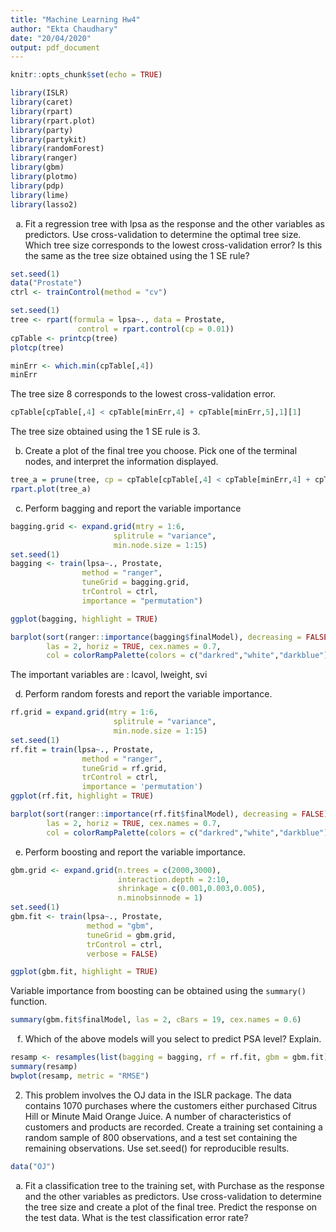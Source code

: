 ```yaml
---
title: "Machine Learning Hw4"
author: "Ekta Chaudhary"
date: "20/04/2020"
output: pdf_document
---
```


```r
knitr::opts_chunk$set(echo = TRUE)
```

```r
library(ISLR)
library(caret)
library(rpart)
library(rpart.plot)
library(party)
library(partykit)
library(randomForest)
library(ranger)
library(gbm)
library(plotmo)
library(pdp)
library(lime)
library(lasso2)
```
(a) Fit a regression tree with lpsa as the response and the other variables as predictors.
Use cross-validation to determine the optimal tree size. Which tree size corresponds
to the lowest cross-validation error? Is this the same as the tree size obtained using
the 1 SE rule?

```r
set.seed(1)
data("Prostate")
ctrl <- trainControl(method = "cv")
```

```r
set.seed(1)
tree <- rpart(formula = lpsa~., data = Prostate,
               control = rpart.control(cp = 0.01))
cpTable <- printcp(tree)
plotcp(tree)
```
```r
minErr <- which.min(cpTable[,4])
minErr
```
The tree size 8 corresponds to the lowest cross-validation error.

```r
cpTable[cpTable[,4] < cpTable[minErr,4] + cpTable[minErr,5],1][1]  
```
The tree size obtained using the 1 SE rule is 3.

(b) Create a plot of the final tree you choose. Pick one of the terminal nodes, and
interpret the information displayed.

```r
tree_a = prune(tree, cp = cpTable[cpTable[,4] < cpTable[minErr,4] + cpTable[minErr,5], 1][1])
rpart.plot(tree_a)
```

(c) Perform bagging and report the variable importance

```r
bagging.grid <- expand.grid(mtry = 1:6,
                       splitrule = "variance",
                       min.node.size = 1:15)
set.seed(1)
bagging <- train(lpsa~., Prostate, 
                method = "ranger",
                tuneGrid = bagging.grid,
                trControl = ctrl,
                importance = "permutation")

ggplot(bagging, highlight = TRUE)
```

```r
barplot(sort(ranger::importance(bagging$finalModel), decreasing = FALSE), 
        las = 2, horiz = TRUE, cex.names = 0.7,
        col = colorRampPalette(colors = c("darkred","white","darkblue"))(19))
```
The important variables are : lcavol, lweight, svi

(d) Perform random forests and report the variable importance.

```r
rf.grid = expand.grid(mtry = 1:6, 
                       splitrule = "variance",
                       min.node.size = 1:15) 
set.seed(1)
rf.fit = train(lpsa~., Prostate, 
                method = "ranger",
                tuneGrid = rf.grid,
                trControl = ctrl,
                importance = 'permutation')
ggplot(rf.fit, highlight = TRUE)
```


```r
barplot(sort(ranger::importance(rf.fit$finalModel), decreasing = FALSE), 
        las = 2, horiz = TRUE, cex.names = 0.7,
        col = colorRampPalette(colors = c("darkred","white","darkblue"))(19))
```

(e) Perform boosting and report the variable importance.

```r
gbm.grid <- expand.grid(n.trees = c(2000,3000),
                        interaction.depth = 2:10,
                        shrinkage = c(0.001,0.003,0.005),
                        n.minobsinnode = 1)
set.seed(1)
gbm.fit <- train(lpsa~., Prostate, 
                 method = "gbm",
                 tuneGrid = gbm.grid,
                 trControl = ctrl,
                 verbose = FALSE)

ggplot(gbm.fit, highlight = TRUE)
```

Variable importance from boosting can be obtained using the `summary()` function.

```r
summary(gbm.fit$finalModel, las = 2, cBars = 19, cex.names = 0.6)
```

(f) Which of the above models will you select to predict PSA level? Explain.

```r
resamp <- resamples(list(bagging = bagging, rf = rf.fit, gbm = gbm.fit))
summary(resamp)
bwplot(resamp, metric = "RMSE")
```

2. This problem involves the OJ data in the ISLR package. The data contains 1070 purchases
where the customers either purchased Citrus Hill or Minute Maid Orange Juice. A number
of characteristics of customers and products are recorded. Create a training set containing
a random sample of 800 observations, and a test set containing the remaining observations.
Use set.seed() for reproducible results.

```r
data("OJ")
```


(a) Fit a classification tree to the training set, with Purchase as the response and the
other variables as predictors. Use cross-validation to determine the tree size and
create a plot of the final tree. Predict the response on the test data. What is the test
classification error rate?

